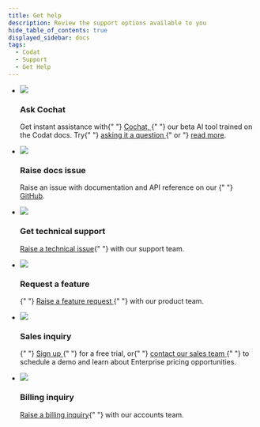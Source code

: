 ```yaml
---
title: Get help
description: Review the support options available to you
hide_table_of_contents: true
displayed_sidebar: docs
tags:
  - Codat
  - Support
  - Get Help
---
```


<div className="container">
  <ul className="card-container">
    <li className="card dark hypercard">
      <div className="header">
        <img src="/img/cochat/logo-openai-mini.png" className="mini-icon" />
        <h3>Ask Cochat</h3>
      </div>
      <p>
        Get instant assistance with{" "}
        <a href="https://cochat.codat.io" target="_blank">
          Cochat,
        </a>{" "}
        our beta AI tool trained on the Codat docs. Try{" "}
        <a href="https://cochat.codat.io" target="_blank">
          asking it a question
        </a>
        {" or "}
        <a href="/cochat">read more</a>.
      </p>
    </li>
    <li className="card animation-pulse">
      <div className="header">
        <img src="/img/wp-icons/accounting-2.png" className="mini-icon" />
        <h3>Raise docs issue</h3>
      </div>
      <p>
        Raise an issue with documentation and API reference on our {" "}
        <a href="https://github.com/codatio/codat-docs/issues/new?assignees=&labels=&projects=&template=issue-with-codat-docs.md&title=">GitHub</a>.
      </p>
    </li>
    <li className="card animation-pulse">
      <div className="header">
        <img src="/img/wp-icons/accounting-2.png" className="mini-icon" />
        <h3>Get technical support</h3>
      </div>
      <p>
        <a href="https://codat.zendesk.com/hc/en-gb/requests/new">Raise a technical issue</a>{" "} with our support team.
      </p>
    </li>
    <li className="card">
      <div className="header">
        <img src="/img/wp-icons/Stack.png" className="mini-icon" />
        <h3>Request a feature</h3>
      </div>
      <p>
         {" "}
        <a
          href="https://docs.google.com/forms/d/e/1FAIpQLSfngaDxM3kPQXT_GtIt9MOR55KYRPydjSnHlvYgtSskIM5oDg/viewform"
          target="_blank"
        >
          Raise a feature request
        </a>{" "} with our product team.
      </p>
    </li>
    <li className="card">
      <div className="header">
        <img src="/img/wp-icons/Coins.png" className="mini-icon" />
        <h3>Sales inquiry</h3>
      </div>
      <p>
        {" "}
        <a href="https://signup.codat.io/" target="_blank">
          Sign up
        </a>{" "}
        for a free trial, or{" "}
        <a href="https://www.codat.io/plans/#get-in-touch" target="_blank">
          contact our sales team
        </a>{" "}
        to schedule a demo and learn about Enterprise pricing opportunities.
      </p>
    </li>
    <li className="card">
      <div className="header">
        <img src="/img/wp-icons/CreditCard.png" className="mini-icon" />
        <h3>Billing inquiry</h3>
      </div>
      <p>
        <a href="mailto:AR@codat.io">Raise a billing inquiry</a>{" "} with our accounts team.
      </p>
    </li>
  </ul>
</div>
